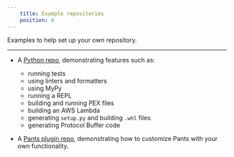 ```yaml
---
    title: Example repositories
    position: 4
---
```


Examples to help set up your own repository.

---

- A [Python repo](https://github.com/pantsbuild/example-python), demonstrating features such as:

  - running tests
  - using linters and formatters
  - using MyPy
  - running a REPL
  - building and running PEX files
  - building an AWS Lambda
  - generating `setup.py` and building `.whl` files
  - generating Protocol Buffer code

- A [Pants plugin repo](https://github.com/pantsbuild/example-plugin), demonstrating how to customize Pants with your own functionality.

